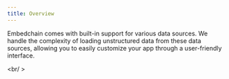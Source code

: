 ```yaml
---
title: Overview
---
```


Embedchain comes with built-in support for various data sources. We handle the complexity of loading unstructured data from these data sources, allowing you to easily customize your app through a user-friendly interface.

<CardGroup cols={4}>
  <Card title="📰 PDF file" href="/components/data-sources/pdf-file"></Card>
  <Card title="📊 CSV file" href="/components/data-sources/csv"></Card>
  <Card title="📃 JSON file" href="/components/data-sources/json"></Card>
  <Card title="📽️ Youtube Channel" href="/components/data-sources/youtube-channel"></Card>
  <Card title="📺 Youtube" href="/components/data-sources/youtube-video"></Card>
  <Card title="📝 Text" href="/components/data-sources/text"></Card>
  <Card title="📚 Documentation website" href="/components/data-sources/docs-site"></Card>
  <Card title="📄 DOCX file" href="/components/data-sources/docx"></Card>
  <Card title="📝 MDX file" href="/components/data-sources/mdx"></Card>
  <Card title="📓 Notion" href="/components/data-sources/notion"></Card>
  <Card title="❓💬 Q&A pair" href="/components/data-sources/qna"></Card>
  <Card title="🗺️ Sitemap" href="/components/data-sources/sitemap"></Card>
  <Card title="🌐 Web page" href="/components/data-sources/web-page"></Card>
  <Card title="🧾 XML file" href="/components/data-sources/xml"></Card>
  <Card title="🙌 OpenAPI" href="/components/data-sources/openapi"></Card>
  <Card title="📬 Gmail" href="/components/data-sources/gmail"></Card>
  <Card title="🐘 Postgres" href="/components/data-sources/postgres"></Card>
  <Card title="🐬 MySQL" href="/components/data-sources/mysql"></Card>
  <Card title="🤖 Slack" href="/components/data-sources/slack"></Card>
  <Card title="🗨️ Discourse" href="/components/data-sources/discourse"></Card>
  <Card title="💬 Discord" href="/components/data-sources/discord"></Card>
  <Card title="📝 Github" href="/components/data-sources/github"></Card>
  <Card title="⚙️ Custom" href="/components/data-sources/custom"></Card>
  <Card title="📝 Substack" href="/components/data-sources/substack"></Card>
  <Card title="🐝 Beehiiv" href="/components/data-sources/beehiiv"></Card>
  <Card title="📁 Directory" href="/components/data-sources/directory"></Card>
</CardGroup>

<br/ >

<Snippet file="missing-data-source-tip.mdx" />
